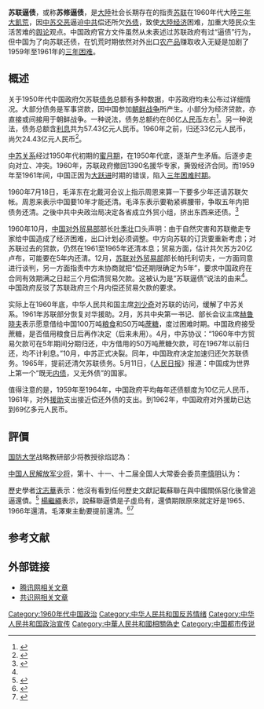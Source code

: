 {{refimprove|time=2017-03-06T14:42:26+00:00}}
'''苏联逼债'''，或称'''苏修逼债'''，是[[大陸|大陸]]社会长期存在的指责[[苏联|苏联]]在1960年代大陸[[三年困难时期|三年大飢荒]]，因[[中苏交恶|中苏交恶]]逼迫[[中共|中共]]偿还所欠[[外债|外债]]，致使[[中华人民共和国经济|大陸经济]]困难，加重大陸民众生活苦难的[[舆论|舆论]]观点。{{cn|[[中共|中共]]归咎[[苏联|苏联]]“背信弃义、撤走专家、逼债”为造成三年大飢荒的因素之一。}}中国政府官方文件虽然从未表述过苏联政府有过“逼债”行为，但中国为了向苏联还债，在饥荒时期依然对外出口[[农产品|农产品]]赚取收入无疑是加剧了1959年至1961年的[[三年困难时期|三年困难]]。

== 概述 ==
{{main|中苏交恶|三年困难时期}}

关于1950年代中国政府欠苏联[[债务|债务]]总额有多种数据，中苏政府均未公布过详细情况。大部分债务是军事贷款，因中国参加[[朝鲜战争|朝鲜战争]]所产生。小部分为经济贷款，亦直接或间接用于朝鲜战争。一种说法，债务总额约在86亿[[人民币|人民币]]左右<ref>{{Cite web |url=http://www.qstheory.cn/hqwg/2013/201312/201306/t20130626_243435.htm |title=那些年，苏联确实“逼了债” |accessdate=2013-19-14 |author=作者：史云，责任编辑：李振通，网站编辑：乔雪 |date=2013年6月26日 |work= |publisher=求是理论网，来源：《红旗文稿》， 期号：2013/12 |language=Zh-hans |archive-url=https://web.archive.org/web/20131001091907/http://www.qstheory.cn/hqwg/2013/201312/201306/t20130626_243435.htm |archive-date=2013年10月1日 |dead-url=yes }}</ref>。另一种说法，债务总额含[[利息|利息]]共为57.43亿元人民币。1960年之前，归还33亿元人民币，尚欠24.43亿元人民币<ref name="a1">{{Cite web |url=http://news.ifeng.com/history/zhongguoxiandaishi/detail_2013_04/17/24306470_0.shtml |title=苏联逼债说由来：中国要5年还清 苏联批未商量 |accessdate=2013-19-14 |author=作者：师铁夫，责任编辑：杨超 |date=2013年4月17日 |work= |publisher=凤凰网，来源：羊城晚报 |language=Zh-hans |archive-date=2018年8月26日 |archive-url=https://web.archive.org/web/20180826005008/http://news.ifeng.com/history/zhongguoxiandaishi/detail_2013_04/17/24306470_0.shtml |dead-url=no }}</ref>。

[[中苏关系|中苏关系]]经过1950年代初期的[[蜜月期|蜜月期]]，在1950年代底，逐渐产生矛盾。后逐步走向对立、冲突。1960年，苏联政府撤回1390名援华专家，撕毁经济合同。而1959年至1961年间，中国正因为[[大跃进|大跃进]]时期的错误，陷入[[三年困难时期|三年困难时期]]。

1960年7月18日，毛泽东在北戴河会议上指示周恩来算一下要多少年还请苏联欠帐。周恩来表示中国要10年才能还清。毛泽东表示要勒紧裤腰带，争取五年内把债务还清。之後中共中央政治局决定各省成立外贸小组，挤出东西来还债。<ref>{{cite news |title=1949之后：大跃进与大饥荒 |url=https://www.voachinese.com/amp/a-21-w2008-04-25-voa49-58110382/1064223.html}}</ref>

1960年10月，[[中华人民共和国对外贸易部|中国对外贸易部]]部长[[叶季壮|叶季壮]]口头声明：由于自然灾害和苏联撤走专家给中国造成了经济困难，出口计划必须调整。中方向苏联的订货要重新考虑；对苏联过去的贷款，仍然在1961至1965年还清本息；贸易方面，估计共欠苏方20亿卢布，可能要在5年内还清。12月，[[苏联对外贸易部|苏联对外贸易部]]部长帕托利切夫，一方面同意进行谈判，另一方面指责中方未协商就把“偿还期限确定为5年”，要求中国政府在合同有效期满之日起三个月偿清贸易欠款。这被认为是“苏联逼债”说法的由来<ref name="a1"/>。中国政府反驳了苏联政府三个月内偿还贸易欠款的要求。

实际上在1960年底，中华人民共和国主席[[刘少奇|刘少奇]]对苏联的访问，缓解了中苏关系。1961年苏联部分恢复对华援助。2月，苏共中央第一书记、部长会议主席[[赫鲁晓夫|赫鲁晓夫]]表示愿意借给中国100万吨[[粮食|粮食]]和50万吨[[蔗糖|蔗糖]]，度过困难时期。中国政府接受蔗糖，是否借用粮食日后再作决定（后来未用）。4月，中苏协议：“1960年中方贸易欠款可在5年期间分期归还，中方借用的50万吨蔗糖欠款，可在1967年以前归还，均不计利息。”10月，中苏正式决裂。同年，中国政府决定加速归还欠苏联债务。1965年，提前还清欠苏联债务。5月11日，《[[人民日报|人民日报]]》报道：中国成为世界上第一个“既无[[内债|内债]]，又无外债”的国家。

值得注意的是，1959年至1964年，中国政府平均每年还债额度为10亿元人民币，1961年，对外[[援助|援助]]支出接近偿还外债的支出。到1962年，中国政府对外援助已达到69亿多元人民币。

== 評價 ==
[[国防大学|国防大学]]战略教研部少将教授徐焰認為：

{{quote|上世纪60年代初中苏关系恶化和出现饥荒后，国内曾以[[干部|干部]]宣讲和群众口传方式出现了“中国为抗美援朝欠债，苏修逼债造成挨饿”之说，并在多年间被一些文艺作品和非当事者的文章引用，致使许多人长期信以为真。<ref>{{Cite web| author=[[徐焰|徐焰]]| publisher=[[凤凰网|凤凰网]]| date=2011年4月8日| url=http://news.ifeng.com/history/zhongguoxiandaishi/detail_2011_04/08/5613220_0.shtml| title=《解放军少将谈三年困难时期“苏修逼债”真相》| work=《凤凰周刊》| issue=2011年第6期| access-date=2013年9月13日| archive-date=2014年10月28日| archive-url=https://web.archive.org/web/20141028205408/http://news.ifeng.com/history/zhongguoxiandaishi/detail_2011_04/08/5613220_0.shtml| dead-url=yes}}</ref>}}

[[中国人民解放军少将|中国人民解放军少将]]，第十、十一、十二届全国人大常委会委员[[李慎明|李慎明]]认为：

{{quote|在[[赫鲁晓夫|赫鲁晓夫]]时期，苏联霸权主义利用我国的自然灾害和工作中的失误，逼迫我国还债，企图压迫我国屈服。当时中国欠苏联的各项借款和应付利息共计折合人民币52亿余元(其中60%以上是抗美援朝战争中我国借支的军事物资的贷款和利息)。按照原定协议，这些外债于1965年全部还清。当时新中国成立仅10年有余，工业尚在起步阶段，所以只能用猪肉、鸡蛋、苹果等农副产品来偿还。河南省一直是全国生产粮食和生猪生产的大省。现任郑州市金水区一基层单位党总支书记的宋丰年曾告诉笔者：“20世纪60年代，我曾在郑州市肉联加工厂生产一线劳动过。该厂连续几年每年冬季前后的半年时间里，每天都要宰杀5000多头优质肥猪，当即运往苏联还债。”这就更加重了我国人民群众的生活困难。但是，我国人民有志气，到1964年，我国提前一年还清了20世纪50年代欠苏联的全部贷款和利息。<ref>{{Cite web| author=[[李慎明|李慎明]]| publisher=[[人民网|人民网]]| date=2013年5月13日| url=http://dangshi.people.com.cn/n/2013/0513/c85037-21464114.html| title=《说毛泽东时期一无是处 不是糊涂就是别有用心》| work=《红旗文稿》| access-date=2013年9月13日| archive-date=2020年12月8日| archive-url=https://web.archive.org/web/20201208020031/http://dangshi.people.com.cn/n/2013/0513/c85037-21464114.html| dead-url=no}}</ref>}}

歷史學者[[沈志華|沈志華]]表示：他沒有看到任何歷史文獻記載蘇聯在與中國關係惡化後曾追逼還債。<ref>{{Cite news | url=http://news.xinhuanet.com/book/2013-04/16/c_124586094.htm | title=那些年，蘇聯「逼債」了嗎？ | date=2013年4月16日 | work=羊城晚報 | publisher=[[新華網|新華網]] | author=師鐵夫 | accessdate=2014年1月30日 | archive-date=2014年2月19日 | archive-url=https://web.archive.org/web/20140219174542/http://news.xinhuanet.com/book/2013-04/16/c_124586094.htm | dead-url=no }}</ref> [[楊繼繩|楊繼繩]]表示，說蘇聯逼債是子虛烏有，還債期限原來就定好是1965、1966年還清。毛澤東主動要提前還清。<ref name="美國之音明鏡出版社2014">{{cite book|title=《國家禁區》|url=http://books.google.com/books?id=HloKBAAAQBAJ&pg=PA30|date=2014年7月10日|publisher=[[明鏡出版社|明鏡出版社]]|isbn=978-1-63032-182-6|pages=30–31頁}}</ref><ref name="吴冷西1999">{{cite book|author=[[吴冷西|吴冷西]]|title=《十年论战: 1956-1966 : 中苏关系回忆录》|url=http://books.google.com/books?id=KcFfAAAAIAAJ|date=1999年|publisher=中央文献出版社|isbn=978-7-5073-0473-2|pages=575-576頁}}</ref>

== 参考文献 ==
{{Reflist|2}}

== 外部链接 ==
*[http://view.news.qq.com/zt2012/slbz/index.htm 腾讯网相关文章] {{Wayback|url=http://view.news.qq.com/zt2012/slbz/index.htm |date=20180825212617 }}
*[https://web.archive.org/web/20160304194515/http://www.21ccom.net/articles/lsjd/article_201001204398.html 共识网相关文章]

[[Category:1960年代中国政治|Category:1960年代中国政治]]
[[Category:中华人民共和国反苏情绪|Category:中华人民共和国反苏情绪]]
[[Category:中华人民共和国政治宣传|Category:中华人民共和国政治宣传]]
[[Category:中華人民共和國相關偽史|Category:中華人民共和國相關偽史]]
[[Category:中国都市传说|Category:中国都市传说]]